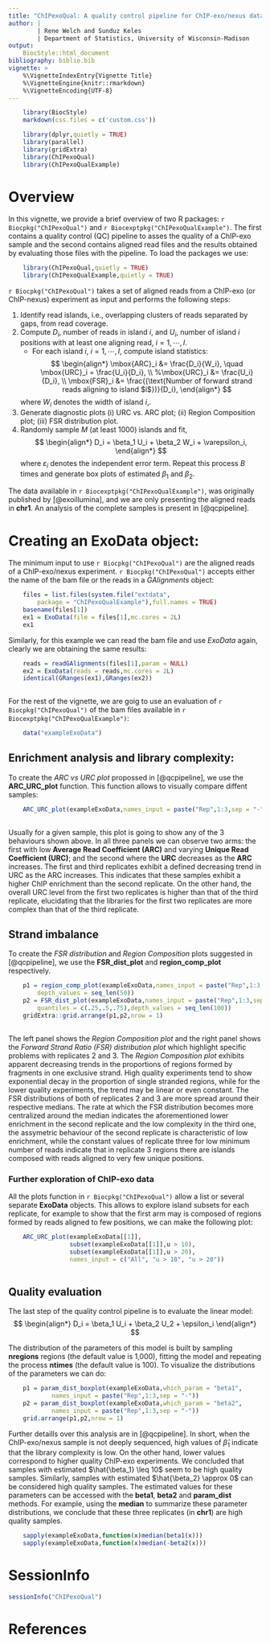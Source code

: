 ```yaml
---
title: "ChIPexoQual: A quality control pipeline for ChIP-exo/nexus data."
author: |
        | Rene Welch and Sunduz Keles
        | Department of Statistics, University of Wisconsin-Madison
output: 
    BiocStyle::html_document
bibliography: biblio.bib    
vignette: >
    %\VignetteIndexEntry{Vignette Title}
    %\VignetteEngine{knitr::rmarkdown}
    %\VignetteEncoding{UTF-8}  
---
```

    
```r

    library(BiocStyle)
    markdown(css.files = c('custom.css'))

```

```r
    
    library(dplyr,quietly = TRUE)
    library(parallel)
    library(gridExtra)
    library(ChIPexoQual)
    library(ChIPexoQualExample)

```    
    
# Overview

In this vignette, we provide a brief overview of two R packages: `r Biocpkg("ChIPexoQual")` and `r Biocexptpkg("ChIPexoQualExample")`. The first contains a quality control (QC) pipeline to asses the quality of a ChIP-exo sample and the second contains aligned read files and the results obtained by evaluating those files with the pipeline. To load the packages we use:

```r

    library(ChIPexoQual,quietly = TRUE)
    library(ChIPexoQualExample,quietly = TRUE)

```

`r Biocpkg("ChIPexoQual")` takes a set of aligned reads from a ChIP-exo (or ChIP-nexus) experiment as input and performs the following steps:

1. Identify read islands, i.e., overlapping clusters of reads separated by gaps, from read coverage.
2. Compute $D_i$, number of reads in island $i$, and $U_i$, number of island $i$ positions with at least one aligning read, $i=1, \cdots, I$.
    * For each island $i$, $i=1, \cdots, I$, compute island  statistics:
$$ 
 \begin{align*}
    \mbox{ARC}_i &= \frac{D_i}{W_i}, \quad \mbox{URC}_i = \frac{U_i}{D_i},  \\
    %\mbox{URC}_i &= \frac{U_i}{D_i}, \\
    \mbox{FSR}_i &= \frac{(\text{Number of forward strand reads aligning to
      island $i$})}{D_i},
 \end{align*} 
$$
 
    where $W_i$ denotes the width of island $i$,.
3. Generate diagnostic plots (i) URC vs. ARC plot; (ii) Region Composition plot; (iii) FSR distribution plot.
4. Randomly sample $M$ (at least 1000) islands and fit,
$$    
\begin{align*}
D_i = \beta_1 U_i + \beta_2 W_i + \varepsilon_i,
\end{align*}
$$
where $\varepsilon_i$ denotes the independent error term.  Repeat this process $B$ times and generate box plots of estimated $\beta_1$ and $\beta_2$.

The data available in `r Biocexptpkg("ChIPexoQualExample")`, was originally published by [@exoillumina], and we are only presenting the aligned reads in **chr1**. An analysis of the complete samples is present in [@qcpipeline].

# Creating an **ExoData** object:

The minimum input to use `r Biocpkg("ChIPexoQual")` are the aligned reads of a ChIP-exo/nexus experiment. `r Biocpkg("ChIPexoQual")` accepts either the name of the bam file or the reads in a *GAlignments* object:

```r
    
    files = list.files(system.file("extdata",
        package = "ChIPexoQualExample"),full.names = TRUE)
    basename(files[1])
    ex1 = ExoData(file = files[1],mc.cores = 2L)
    ex1

```

Similarly, for this example we can read the bam file and use *ExoData* again, clearly we are obtaining the same results:

```r
    
    reads = readGAlignments(files[1],param = NULL)
    ex2 = ExoData(reads = reads,mc.cores = 2L)
    identical(GRanges(ex1),GRanges(ex2))
    
```    
For the rest of the vignette, we are goig to use an evaluation of `r Biocpkg("ChIPexoQual")` of the bam files available in `r Biocexptpkg("ChIPexoQualExample")`:

```r
    
    data("exampleExoData") 

```

## Enrichment analysis and library complexity:

To create the *ARC vs URC plot* propossed in [@qcpipeline], we use the **ARC_URC_plot** function. This function allows to visually compare diffent samples:

```r
    
    ARC_URC_plot(exampleExoData,names_input = paste("Rep",1:3,sep = "-"))
    
```    

Usually for a given sample, this plot is going to show any of the 3 behaviours shown above. In all three panels we can observe two arms: the first with low **Average Read Coefficient (ARC)** and varying **Unique Read Coefficient (URC)**; and the second where the **URC** decreases as the **ARC** increases. The first and third replicates exhibit a defined decreasing trend in URC as the ARC increases. This indicates that these samples exhibit a higher ChIP enrichment than the second replicate. On the other hand, the overall URC level from the first two replicates is higher than that of the third replicate, elucidating that the libraries for the first two replicates are more complex than that of the third replicate.
 
## Strand imbalance

To create the *FSR distribution* and *Region Composition* plots suggested in [@qcpipeline], we use the **FSR_dist_plot** and **region_comp_plot** respectively. 

```r

    p1 = region_comp_plot(exampleExoData,names_input = paste("Rep",1:3,sep = "-"),
        depth_values = seq_len(50))
    p2 = FSR_dist_plot(exampleExoData,names_input = paste("Rep",1:3,sep = "-"),
        quantiles = c(.25,.5,.75),depth_values = seq_len(100))
    gridExtra::grid.arrange(p1,p2,nrow = 1)
    
```

The left panel shows the *Region Composition plot* and the right panel shows the *Forward Strand Ratio (FSR) distribution plot* which highlight specific problems with replicates 2 and 3. The *Region Composition plot* exhibits apparent decreasing trends in the proportions of regions formed by fragments in one exclusive strand. High quality experiments tend to show exponential decay in the proportion of single stranded regions, while for the lower quality experiments, the trend may be linear or even constant. The FSR distributions of both of replicates 2 and 3 are more spread around their respective medians. The rate at which the FSR distribution becomes more centralized around the median indicates the aforementioned lower enrichment in the second replicate and the low complexity in the third one, the assymetric behaviour of the second replicate is characteristic of low enrichment, while the constant values of replicate three for low minimum number of reads indicate that in replicate 3 regions there are islands composed with reads aligned to very few unique positions.

### Further exploration of ChIP-exo data

All the plots function in `r Biocpkg("ChIPexoQual")` allow a list or several separate **ExoData** objects. This allows to explore island subsets for each replicate, for example to show that the first arm may is composed of regions formed by reads aligned to few positions, we can make the following plot:

```r
    
    ARC_URC_plot(exampleExoData[[1]],
                 subset(exampleExoData[[1]],u > 10),
                 subset(exampleExoData[[1]],u > 20),
                 names_input = c("All", "u > 10", "u > 20"))
    
```    

## Quality evaluation

The last step of the quality control pipeline is to evaluate the linear model:
$$
\begin{align*}
D_i = \beta_1 U_i + \beta_2 U_2 + \epsilon_i
\end{align*}
$$

The distribution of the parameters of this model is built by sampling **nregions** regions (the default value is 1,000), fitting the model and repeating the process **ntimes** (the default value is 100). To visualize the distributions of the parameters we can do:

```r
    
    p1 = param_dist_boxplot(exampleExoData,which_param = "beta1",
            names_input = paste("Rep",1:3,sep = "-"))
    p2 = param_dist_boxplot(exampleExoData,which_param = "beta2",
            names_input = paste("Rep",1:3,sep = "-"))
    grid.arrange(p1,p2,nrow = 1)

```

Further detaills over this analysis are in [@qcpipeline]. In short, when the ChIP-exo/nexus sample is not deeply sequenced, high values of $\hat{\beta}_1$ indicate that the library complexity is low. On the other hand, lower values correspond to higher quality ChIP-exo experiments. We concluded that samples with estimated $\hat{\beta_1} \leq 10$ seem to be high quality samples. Similarly, samples with estimated $\hat{\beta_2} \approx 0$ can be considered high quality samples. The estimated values for these parameters can be accessed with the **beta1**, **beta2** and **param_dist** methods. For example, using the **median** to summarize these parameter distributions, we conclude that these three replicates (in **chr1**) are high quality samples.

```r
    
    sapply(exampleExoData,function(x)median(beta1(x)))
    sapply(exampleExoData,function(x)median(-beta2(x)))

```



# SessionInfo

```r
sessionInfo("ChIPexoQual")
```

# References

